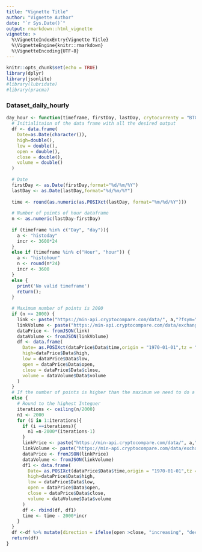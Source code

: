 ```yaml
---
title: "Vignette Title"
author: "Vignette Author"
date: "`r Sys.Date()`"
output: rmarkdown::html_vignette
vignette: >
  %\VignetteIndexEntry{Vignette Title}
  %\VignetteEngine{knitr::rmarkdown}
  %\VignetteEncoding{UTF-8}
---
```


```r
knitr::opts_chunk$set(echo = TRUE)
library(dplyr)
library(jsonlite)
#library(lubridate)
#library(pracma)
```

### Dataset_daily_hourly

```r
day_hour <- function(timeframe, firstDay, lastDay, crytocurrenty = "BTC", comparison = "USD") {
  # Initialitaion of the data frame with all the desired output
  df <- data.frame(
    Date=as.Date(character()),
    high=double(),
    low = double(),
    open = double(),
    close = double(),
    volume = double()
  )
  
  # Date
  firstDay <- as.Date(firstDay,format="%d/%m/%Y") 
  lastDay <- as.Date(lastDay,format="%d/%m/%Y")
  
  time <- round(as.numeric(as.POSIXct(lastDay, format="%m/%d/%Y")))
  
  # Number of points of hour dataframe
  n <- as.numeric(lastDay-firstDay)
  
  if (timeframe %in% c("Day", "day")){
    a <- "histoday"
    incr <- 3600*24
  } 
  else if (timeframe %in% c("Hour", "hour")) {
    a <- "histohour"
    n <- round(n*24)
    incr <- 3600
  } 
  else {
    print('No valid timeframe')
    return();
  }
  
  # Maximum number of points is 2000
  if (n <= 2000) {
    link <- paste("https://min-api.cryptocompare.com/data/", a,"?fsym=",crytocurrenty, "&tsym=", comparison,"&limit=", n, "&aggregate=1&toTs=",time, "&extraParams=ThinkR", sep = "")
    linkVolume <- paste("https://min-api.cryptocompare.com/data/exchange/", a,"?tsym=",crytocurrenty,"&limit=", n, "&toTs=",time, "&extraParams=ThinkR", sep = "")
    dataPrice <- fromJSON(link)
    dataVolume <- fromJSON(linkVolume)
    df <- data.frame(
      Date= as.POSIXct(dataPrice$Data$time,origin = "1970-01-01",tz = "GMT"),
      high=dataPrice$Data$high,
      low = dataPrice$Data$low,
      open = dataPrice$Data$open,
      close = dataPrice$Data$close,
      volume = dataVolume$Data$volume
    )
  }
  # If the number of points is higher than the maximum we need to do a for loop
  else {
    # Round to the highest Integuer
    iterations <- ceiling(n/2000)
    n1 <- 2000
    for (i in 1:iterations){
      if (i ==iterations){
        n1 =n-2000*(iterations-1) 
      }
      linkPrice <- paste("https://min-api.cryptocompare.com/data/", a,"?fsym=",crytocurrenty, "&tsym=", comparison,"&limit=", n1, "&aggregate=1&toTs=",time, "&extraParams=ThinkR", sep = "")
      linkVolume <- paste("https://min-api.cryptocompare.com/data/exchange/", a,"?tsym=",crytocurrenty,"&limit=", n1, "&toTs=",time, "&extraParams=ThinkR", sep = "")
      dataPrice <- fromJSON(linkPrice)
      dataVolume <- fromJSON(linkVolume)
      df1 <- data.frame(
        Date= as.POSIXct(dataPrice$Data$time,origin = "1970-01-01",tz = "GMT"),
        high=dataPrice$Data$high,
        low = dataPrice$Data$low,
        open = dataPrice$Data$open,
        close = dataPrice$Data$close,
        volume = dataVolume$Data$volume
      )
      df <- rbind(df, df1)
      time <- time - 2000*incr
    }
  }
  df <-df %>% mutate(direction = ifelse(open >close, "increasing", "decreasing")) %>% arrange(Date)
  return(df)
}
```
